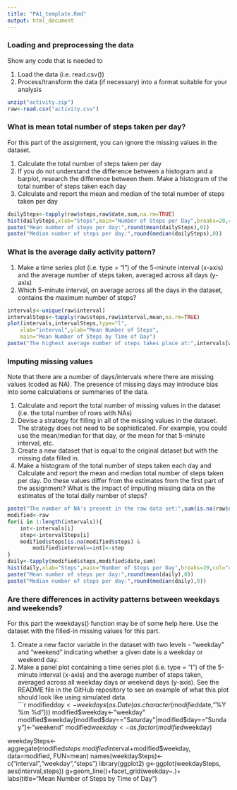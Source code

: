 ```yaml
---
title: "PA1_template.Rmd"
output: html_document
---
```

### Loading and preprocessing the data
Show any code that is needed to  
  
1. Load the data (i.e. read.csv())  
2. Process/transform the data (if necessary) into a format suitable for your analysis  
```r
unzip("activity.zip")
raw<-read.csv("activity.csv")  
```
### What is mean total number of steps taken per day?
For this part of the assignment, you can ignore the missing values in the dataset.  
  
1. Calculate the total number of steps taken per day  
2. If you do not understand the difference between a histogram and a barplot, research the difference between them. Make a histogram of the total number of steps taken each day  
3. Calculate and report the mean and median of the total number of steps taken per day  
``` r
dailySteps<-tapply(raw$steps,raw$date,sum,na.rm=TRUE)  
hist(dailySteps,xlab="Steps",main="Number of Steps per Day",breaks=20,col="red")  
paste("Mean number of steps per day:",round(mean(dailySteps),0))
paste("Median number of steps per day:",round(median(dailySteps),0))
```
### What is the average daily activity pattern?  

1. Make a time series plot (i.e. type = "l") of the 5-minute interval (x-axis) and the average number of steps taken, averaged across all days (y-axis)  
2. Which 5-minute interval, on average across all the days in the dataset, contains the maximum number of steps?  
```r
intervals<-unique(raw$interval)
intervalSteps<-tapply(raw$steps,raw$interval,mean,na.rm=TRUE)
plot(intervals,intervalSteps,type="l",
    xlab="interval",ylab="Mean Number of Steps",
    main="Mean Number of Steps by Time of Day")
paste("The highest average number of steps takes place at:",intervals[which.max(intervalSteps)])
```
### Imputing missing values  

Note that there are a number of days/intervals where there are missing values (coded as NA). The presence of missing days may introduce bias into some calculations or summaries of the data.  

1. Calculate and report the total number of missing values in the dataset (i.e. the total number of rows with NAs)  
2. Devise a strategy for filling in all of the missing values in the dataset. The strategy does not need to be sophisticated. For example, you could use the mean/median for that day, or the mean for that 5-minute interval, etc.  
3. Create a new dataset that is equal to the original dataset but with the missing data filled in.  
4. Make a histogram of the total number of steps taken each day and Calculate and report the mean and median total number of steps taken per day. Do these values differ from the estimates from the first part of the assignment? What is the impact of imputing missing data on the estimates of the total daily number of steps?  
```r
paste("The number of NA's present in the raw data set:",sum(is.na(raw$steps)))
modified<-raw
for(i in 1:length(intervals)){
    int<-intervals[i]
    step<-intervalSteps[i]
    modified$steps[is.na(modified$steps) &
        modified$interval==int]<-step
}
daily<-tapply(modified$steps,modified$date,sum)
hist(daily,xlab="Steps",main="Number of Steps per Day",breaks=20,col="red")
paste("Mean number of steps per day:",round(mean(daily),0))
paste("Median number of steps per day:",round(median(daily),0))
```
### Are there differences in activity patterns between weekdays and weekends?  

For this part the weekdays() function may be of some help here. Use the dataset with the filled-in missing values for this part.  

1. Create a new factor variable in the dataset with two levels - "weekday" and "weekend" indicating whether a given date is a weekday or weekend day.  
2. Make a panel plot containing a time series plot (i.e. type = "l") of the 5-minute interval (x-axis) and the average number of steps taken, averaged across all weekday days or weekend days (y-axis). See the README file in the GitHub repository to see an example of what this plot should look like using simulated data.  
```r
modified$day<-weekdays(as.Date(as.character(modified$date,"%Y %m %d")))
modified$weekday<-"weekday"
modified$weekday[modified$day=="Saturday"|modified$day=="Sunday"]<-"weekend"
modified$weekday<-as.factor(modified$weekday)

weekdaySteps<-aggregate(modified$steps~modified$interval+modified$weekday, data=modified, FUN=mean)
names(weekdaySteps)<-c("interval","weekday","steps")
library(ggplot2)
g<-ggplot(weekdaySteps, aes(interval,steps))
g+geom_line()+facet_grid(weekday~.)+
    labs(title="Mean Number of Steps by Time of Day")
